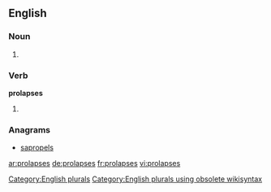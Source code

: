 ==English==

===Noun===
{{head|en}}

# {{plural of|prolapse}}

===Verb===
'''prolapses'''

# {{en-third-person singular of|prolapse}}

===Anagrams===
* [[sapropels#English|sapropels]]

[[Category:English plurals]][[Category:English plurals using obsolete wikisyntax]]

[[ar:prolapses]]
[[de:prolapses]]
[[fr:prolapses]]
[[vi:prolapses]]
